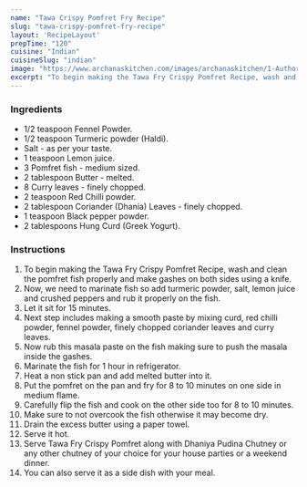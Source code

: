 ---
name: "Tawa Crispy Pomfret Fry Recipe"
slug: "tawa-crispy-pomfret-fry-recipe"
layout: 'RecipeLayout'
prepTime: "120"
cuisine: "Indian"
cuisineSlug: "indian"
image: "https://www.archanaskitchen.com/images/archanaskitchen/1-Author/garimasgautam-gmail.com/Tawa_Fry_Crispy_Pomfret_edited1.jpg"
excerpt: "To begin making the Tawa Fry Crispy Pomfret Recipe, wash and clean the pomfret fish properly and make gashes on both sides using a knife"
---

### Ingredients

- 1/2 teaspoon Fennel Powder.
- 1/2 teaspoon Turmeric powder (Haldi).
- Salt - as per your taste.
- 1 teaspoon Lemon juice.
- 3 Pomfret fish - medium sized.
- 2 tablespoon Butter - melted.
- 8 Curry leaves - finely chopped.
- 2 teaspoon Red Chilli powder.
- 2 tablespoon Coriander (Dhania) Leaves - finely chopped.
- 1 teaspoon Black pepper powder.
- 2 tablespoons Hung Curd (Greek Yogurt).

### Instructions

1. To begin making the Tawa Fry Crispy Pomfret Recipe, wash and clean the pomfret fish properly and make gashes on both sides using a knife.
1. Now, we need to marinate fish so add turmeric powder, salt, lemon juice and crushed peppers and rub it properly on the fish.
1. Let it sit for 15 minutes.
1. Next step includes making a smooth paste by mixing curd, red chilli powder, fennel powder, finely chopped coriander leaves and curry leaves.
1. Now rub this masala paste on the fish making sure to push the masala inside the gashes.
1. Marinate the fish for 1 hour in refrigerator.
1. Heat a non stick pan and add melted butter into it.
1. Put the pomfret on the pan and fry for 8 to 10 minutes on one side in medium flame.
1. Carefully flip the fish and cook on the other side too for 8 to 10 minutes.
1. Make sure to not overcook the fish otherwise it may become dry.
1. Drain the excess butter using a paper towel.
1. Serve it hot.
1. Serve Tawa Fry Crispy Pomfret along with Dhaniya Pudina Chutney or any other chutney of your choice for your house parties or a weekend dinner.
1. You can also serve it as a side dish with your meal.
